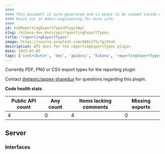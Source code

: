 ```yaml
---
####
#### This document is auto-generated and is meant to be viewed inside our experimental, new docs system.
#### Reach out in #docs-engineering for more info.
####
id: kibReportingExportTypesPluginApi
slug: /kibana-dev-docs/api/reportingExportTypes
title: "reportingExportTypes"
image: https://source.unsplash.com/400x175/?github
description: API docs for the reportingExportTypes plugin
date: 2023-07-05
tags: ['contributor', 'dev', 'apidocs', 'kibana', 'reportingExportTypes']
---
```


Currently PDF, PNG or CSV export types for the reporting plugin

Contact [@elastic/appex-sharedux](https://github.com/orgs/elastic/teams/appex-sharedux) for questions regarding this plugin.

**Code health stats**

| Public API count  | Any count | Items lacking comments | Missing exports |
|-------------------|-----------|------------------------|-----------------|
| 4 | 0 | 4 | 0 |

## Server

### Interfaces
<DocDefinitionList data={reportingExportTypesObj.server.interfaces}/>


